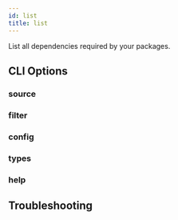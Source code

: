 ```yaml
---
id: list
title: list
---
```



List all dependencies required by your packages.

## CLI Options

### source

<SourceOption command="list" />

### filter

<FilterOption command="list" />

### config

<ConfigOption command="list" />

### types

<TypesOption command="list" />

### help

<HelpOption command="list" />

## Troubleshooting

<LogLevelOption command="list" />
